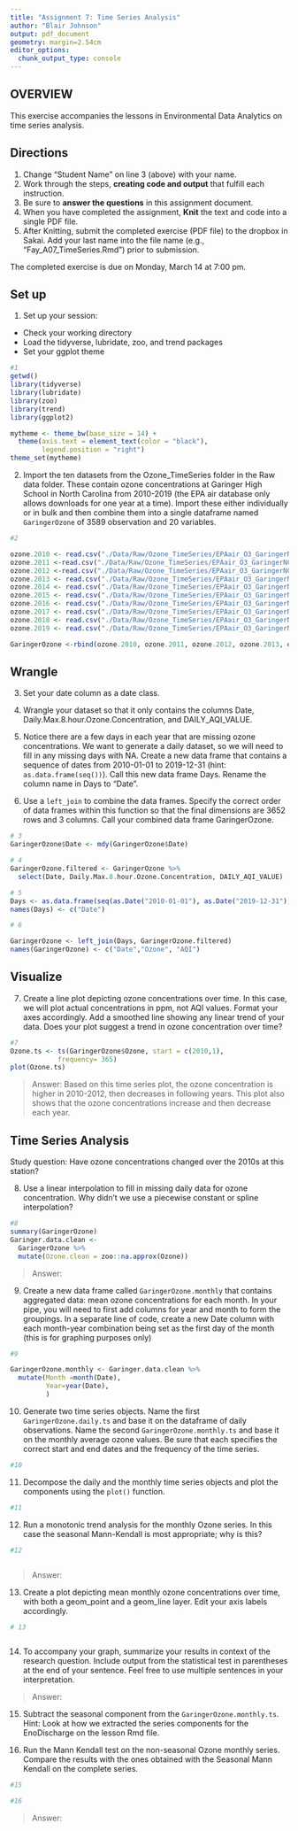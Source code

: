 ```yaml
---
title: "Assignment 7: Time Series Analysis"
author: "Blair Johnson"
output: pdf_document
geometry: margin=2.54cm
editor_options: 
  chunk_output_type: console
---
```


## OVERVIEW

This exercise accompanies the lessons in Environmental Data Analytics on time series analysis. 

## Directions
1. Change "Student Name" on line 3 (above) with your name.
2. Work through the steps, **creating code and output** that fulfill each instruction.
3. Be sure to **answer the questions** in this assignment document.
4. When you have completed the assignment, **Knit** the text and code into a single PDF file.
5. After Knitting, submit the completed exercise (PDF file) to the dropbox in Sakai. Add your last name into the file name (e.g., "Fay_A07_TimeSeries.Rmd") prior to submission.

The completed exercise is due on Monday, March 14 at 7:00 pm.

## Set up 
1. Set up your session:

* Check your working directory
* Load the tidyverse, lubridate, zoo, and trend packages
* Set your ggplot theme

```r
#1
getwd()
library(tidyverse)
library(lubridate)
library(zoo)
library(trend)
library(ggplot2)

mytheme <- theme_bw(base_size = 14) +
  theme(axis.text = element_text(color = "black"), 
        legend.position = "right")
theme_set(mytheme)

```


2. Import the ten datasets from the Ozone_TimeSeries folder in the Raw data folder. These contain ozone concentrations at Garinger High School in North Carolina from 2010-2019 (the EPA air database only allows downloads for one year at a time). Import these either individually or in bulk and then combine them into a single dataframe named `GaringerOzone` of 3589 observation and 20 variables. 

```r
#2

ozone.2010 <- read.csv("./Data/Raw/Ozone_TimeSeries/EPAair_O3_GaringerNC2010_raw.csv")
ozone.2011 <-read.csv("./Data/Raw/Ozone_TimeSeries/EPAair_O3_GaringerNC2011_raw.csv")
ozone.2012 <-read.csv("./Data/Raw/Ozone_TimeSeries/EPAair_O3_GaringerNC2012_raw.csv")
ozone.2013 <- read.csv("./Data/Raw/Ozone_TimeSeries/EPAair_O3_GaringerNC2013_raw.csv")
ozone.2014 <- read.csv("./Data/Raw/Ozone_TimeSeries/EPAair_O3_GaringerNC2014_raw.csv")
ozone.2015 <- read.csv("./Data/Raw/Ozone_TimeSeries/EPAair_O3_GaringerNC2015_raw.csv")
ozone.2016 <- read.csv("./Data/Raw/Ozone_TimeSeries/EPAair_O3_GaringerNC2016_raw.csv")
ozone.2017 <- read.csv("./Data/Raw/Ozone_TimeSeries/EPAair_O3_GaringerNC2017_raw.csv")
ozone.2018 <- read.csv("./Data/Raw/Ozone_TimeSeries/EPAair_O3_GaringerNC2018_raw.csv")
ozone.2019 <- read.csv("./Data/Raw/Ozone_TimeSeries/EPAair_O3_GaringerNC2019_raw.csv")

GaringerOzone <-rbind(ozone.2010, ozone.2011, ozone.2012, ozone.2013, ozone.2014, ozone.2015, ozone.2016, ozone.2017, ozone.2018, ozone.2019)

```

## Wrangle

3. Set your date column as a date class.

4. Wrangle your dataset so that it only contains the columns Date, Daily.Max.8.hour.Ozone.Concentration, and DAILY_AQI_VALUE. 

5. Notice there are a few days in each year that are missing ozone concentrations. We want to generate a daily dataset, so we will need to fill in any missing days with NA. Create a new data frame that contains a sequence of dates from 2010-01-01 to 2019-12-31 (hint: `as.data.frame(seq())`). Call this new data frame Days. Rename the column name in Days to "Date".

6. Use a `left_join` to combine the data frames. Specify the correct order of data frames within this function so that the final dimensions are 3652 rows and 3 columns. Call your combined data frame GaringerOzone. 

```r
# 3
GaringerOzone$Date <- mdy(GaringerOzone$Date)

# 4
GaringerOzone.filtered <- GaringerOzone %>%
  select(Date, Daily.Max.8.hour.Ozone.Concentration, DAILY_AQI_VALUE)

# 5
Days <- as.data.frame(seq(as.Date("2010-01-01"), as.Date("2019-12-31"), by = "days")) 
names(Days) <- c("Date")

# 6

GaringerOzone <- left_join(Days, GaringerOzone.filtered)
names(GaringerOzone) <- c("Date","Ozone", "AQI")

```

## Visualize

7. Create a line plot depicting ozone concentrations over time. In this case, we will plot actual concentrations in ppm, not AQI values. Format your axes accordingly. Add a smoothed line showing any linear trend of your data. Does your plot suggest a trend in ozone concentration over time?

```r
#7
Ozone.ts <- ts(GaringerOzone$Ozone, start = c(2010,1),
            frequency= 365) 
plot(Ozone.ts)

```

>Answer: Based on this time series plot, the ozone concentration is higher in 2010-2012, then decreases in following years. This plot also shows that the ozone concentrations increase and then decrease each year.

## Time Series Analysis

Study question: Have ozone concentrations changed over the 2010s at this station? 

8. Use a linear interpolation to fill in missing daily data for ozone concentration. Why didn't we use a piecewise constant or spline interpolation?

```r
#8
summary(GaringerOzone)
Garinger.data.clean <- 
  GaringerOzone %>%
  mutate(Ozone.clean = zoo::na.approx(Ozone))

```

> Answer:  


9. Create a new data frame called `GaringerOzone.monthly` that contains aggregated data: mean ozone concentrations for each month. In your pipe, you will need to first add columns for year and month to form the groupings. In a separate line of code, create a new Date column with each month-year combination being set as the first day of the month (this is for graphing purposes only)

```r
#9

GaringerOzone.monthly <- Garinger.data.clean %>%
  mutate(Month =month(Date),
         Year=year(Date),
         )

```


10. Generate two time series objects. Name the first `GaringerOzone.daily.ts` and base it on the dataframe of daily observations. Name the second `GaringerOzone.monthly.ts` and base it on the monthly average ozone values. Be sure that each specifies the correct start and end dates and the frequency of the time series.

```r
#10


```


11. Decompose the daily and the monthly time series objects and plot the components using the `plot()` function.

```r
#11


```


12. Run a monotonic trend analysis for the monthly Ozone series. In this case the seasonal Mann-Kendall is most appropriate; why is this?

```r
#12



```

> Answer:  

13. Create a plot depicting mean monthly ozone concentrations over time, with both a geom_point and a geom_line layer. Edit your axis labels accordingly.

```r
# 13



```

14. To accompany your graph, summarize your results in context of the research question. Include output from the statistical test in parentheses at the end of your sentence. Feel free to use multiple sentences in your interpretation.

> Answer: 

15. Subtract the seasonal component from the `GaringerOzone.monthly.ts`. Hint: Look at how we extracted the series components for the EnoDischarge on the lesson Rmd file.

16. Run the Mann Kendall test on the non-seasonal Ozone monthly series. Compare the results with the ones obtained with the Seasonal Mann Kendall on the complete series.

```r
#15

#16

```

> Answer: 
